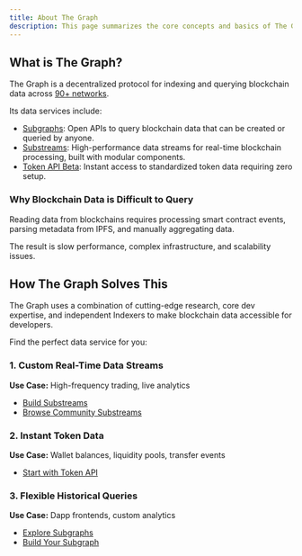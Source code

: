 ```yaml
---
title: About The Graph
description: This page summarizes the core concepts and basics of The Graph Network.
---
```


## What is The Graph?

The Graph is a decentralized protocol for indexing and querying blockchain data across [90+ networks](/supported-networks/).

Its data services include:

- [Subgraphs](/subgraphs/developing/subgraphs/): Open APIs to query blockchain data that can be created or queried by anyone.
- [Substreams](/substreams/introduction/): High-performance data streams for real-time blockchain processing, built with modular components.
- [Token API Beta](/token-api/quick-start/): Instant access to standardized token data requiring zero setup.

### Why Blockchain Data is Difficult to Query

Reading data from blockchains requires processing smart contract events, parsing metadata from IPFS, and manually aggregating data.

The result is slow performance, complex infrastructure, and scalability issues.

## How The Graph Solves This

The Graph uses a combination of cutting-edge research, core dev expertise, and independent Indexers to make blockchain data accessible for developers. 

Find the perfect data service for you:

### 1. Custom Real-Time Data Streams
**Use Case:** High-frequency trading, live analytics
- [Build Substreams](/substreams/introduction/)
- [Browse Community Substreams](https://substreams.dev/)

### 2. Instant Token Data
**Use Case:** Wallet balances, liquidity pools, transfer events
- [Start with Token API](/token-api/quick-start/)

### 3. Flexible Historical Queries
**Use Case:** Dapp frontends, custom analytics
- [Explore Subgraphs](https://thegraph.com/explorer)
- [Build Your Subgraph](/subgraphs/quick-start)
